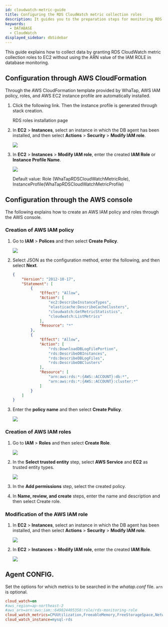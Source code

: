 ```yaml
---
id: cloudwatch-metric-guide
title: Configuring the RDS CloudWatch metric collection roles
description: It guides you to the preparation steps for monitoring RDS CloudWatch and collecting data.
keywords:
  - DATABASE
  - CloudWatch
displayed_sidebar: dbSidebar
---
```


This guide explains how to collect data by granting RDS CloudWatch metric collection roles to EC2 without using the ARN value of the IAM ROLE in database monitoring.

## Configuration through AWS CloudFormation

Through the AWS CloudFormation template provided by WhaTap, AWS IAM policy, roles, and AWS EC2 instance profile are automatically installed.

1. Click the following link. Then the instance profile is generated through stack creation.

   <Link to='https://ap-northeast-2.console.aws.amazon.com/cloudformation/home?region=ap-northeast-2#/stacks/quickcreate?stackName=WhatapRdsMetricInstaceProfile&templateURL=https://whatapforwarder.s3.ap-northeast-2.amazonaws.com/whatapCloudMonitoring.yaml' target='_blank' className='ext-link'>RDS roles installation page</Link>

2. In **EC2** > **Instances**, select an instance in which the DB agent has been installed, and then select **Actions** > **Security** > **Modify IAM role**.

   ![](/img/ec2-instances.png)

3. In **EC2** > **Instances** > **Modify IAM role**, enter the created **IAM Role** or **Instance Profile Name**.

   ![](/img/ec2-instances-modify-iam-role.png)

   Default value: Role (WhaTapRDSCloudWatchMetricRole), InstanceProfile(WhaTapRDSCloudWatchMetricProfile)

## Configuration through the AWS console

The following explains how to create an AWS IAM policy and roles through the AWS console.

### Creation of AWS IAM policy

1. Go to **IAM** > **Polices** and then select **Create Policy**.

   ![](/img/iam-polices-create-policy.png)

2. Select JSON as the configuration method, enter the following, and then select **Next**.

   ```json
   {
       "Version": "2012-10-17",
       "Statement": [
           {
               "Effect": "Allow",
               "Action": [
                   "ec2:DescribeInstanceTypes",
                   "elasticache:DescribeCacheClusters",
                   "cloudwatch:GetMetricStatistics",
                   "cloudwatch:ListMetrics"
               ],
               "Resource": "*"
           },
           {
               "Effect": "Allow",
               "Action": [
                   "rds:DownloadDBLogFilePortion",
                   "rds:DescribeDBInstances",
                   "rds:DescribeDBLogFiles",
                   "rds:DescribeDBClusters"
               ],
               "Resource": [
                   "arn:aws:rds:*:{AWS::ACCOUNT}:db:*",
                   "arn:aws:rds:*:{AWS::ACCOUNT}:cluster:*"
               ]
           }
       ]
   }
   ```

3. Enter the **policy name** and then select **Create Policy**.

   ![](/img/policy-name.png)

### Creation of AWS IAM roles

1. Go to **IAM** > **Roles** and then select **Create Role**.

   ![](/img/iam-roles-create-role.png)

2. In the **Select trusted entity** step, select **AWS Service** and **EC2** as trusted entity types.

   ![](/img/select-trusted-entity.png)

3. In the **Add permissions** step, select the created policy.

4. In **Name, review, and create** steps, enter the name and description and then select Create role.

### Modification of the AWS IAM role

1. In **EC2** > **Instances**, select an instance in which the DB agent has been installed, and then select **Actions** > **Security** > **Modify IAM role**.

   ![](/img/ec2-instances.png)

2. In **EC2** > **Instances** > **Modify IAM role**, enter the created **IAM Role**.

   ![](/img/ec2-instances-modify-iam-role.png)

## Agent CONFIG.

Set the options for which metrics to be searched in the _whatap.conf_ file. `arn` is optional.

```ini title='whatap.conf'
cloud_watch=on
#aws_region=ap-northeast-2
#aws_arn=arn:aws:iam::649024405358:role/rds-monitoring-role
cloud_watch_metrics=CPUUtilization,FreeableMemory,FreeStorageSpace,NetworkTransmitThroughput,NetworkReceiveThroughput
cloud_watch_instance=mysql-rds
```
